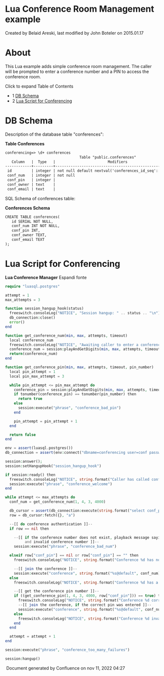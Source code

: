 
# Lua Conference Room Management example 

 Created by  Belaid Areski, last modified by  John Boteler on 2015.01.17

# About

This Lua example adds simple conference room management. The caller will be prompted to enter a conference number and a PIN to access the conference room. 

Click to expand Table of Contents

* 1 [DB Schema](#-freeswitch--lua-conference-room-management-example-)
* 2 [Lua Script for Conferencing](#lua-script-for-conferencing)

  
# DB Schema

Description of the database table "conferences":

**Table Conferences**

```xml
conferencing=> \d+ conferences
                                  Table "public.conferences"
   Column   |  Type   |                        Modifiers                         | Description
------------+---------+----------------------------------------------------------+-------------
 id         | integer | not null default nextval('conferences_id_seq'::regclass) |
 conf_num   | integer | not null                                                 |
 conf_pin   | integer |                                                          |
 conf_owner | text    |                                                          |
 conf_email | text    |                                                          |
```

  
SQL Schema of conferences table:

**Conferences Schema**

```xml
CREATE TABLE conferences(
   id SERIAL NOT NULL, 
   conf_num INT NOT NULL, 
   conf_pin INT, 
   conf_owner TEXT, 
   conf_email TEXT
);
```

# Lua Script for Conferencing

**Lua Conference Manager** Espandi fonte 

```php
require "luasql.postgres"

attempt = 1
max_attempts = 3

function session_hangup_hook(status)
  freeswitch.consoleLog("NOTICE", "Session hangup: " .. status .. "\n")
  db_connection:close()
  error()
end

function get_conference_num(min, max, attempts, timeout)
  local conference_num
  freeswitch.consoleLog("NOTICE", "Awaiting caller to enter a conference number phrase:conference_num\n")
  conference_num = session:playAndGetDigits(min, max, attempts, timeout, '#', 'phrase:conference_num', '', '\\d+')
  return(conference_num)
end

function get_conference_pin(min, max, attempts, timeout, pin_number)
  local pin_attempt = 1
  local pin_max_attempt = 3

  while pin_attempt <= pin_max_attempt do
    conference_pin = session:playAndGetDigits(min, max, attempts, timeout, '#', 'phrase:conference_pin', '', '\\d+')
    if tonumber(conference_pin) == tonumber(pin_number) then
      return true
    else
      session:execute("phrase", "conference_bad_pin")
    end

    pin_attempt = pin_attempt + 1
  end

  return false
end

env = assert(luasql.postgres())
db_connection = assert(env:connect("dbname=conferencing user=conf password=conf"))

session:answer();
session:setHangupHook("session_hangup_hook")

if session:ready() then
  freeswitch.consoleLog("NOTICE", string.format("Caller has called conferencing server, Playing welcome message phrase:conference_welcome\n"))
  session:execute("phrase", "conference_welcome")
end

while attempt <= max_attempts do
  conf_num = get_conference_num(1, 4, 3, 4000)

  db_cursor = assert(db_connection:execute(string.format("select conf_pin from conferences where conf_num = %d", tonumber(conf_num))))
  row = db_cursor:fetch({}, "a")

  --[[ do conference authentication ]]--
  if row == nil then

    --[[ if the conference number does not exist, playback message saying it is
         and invalid conference number ]]--
    session:execute("phrase", "conference_bad_num")

  elseif row["conf_pin"] == nil or row["conf_pin"] == "" then
    freeswitch.consoleLog("NOTICE", string.format("Conference %d has no PIN, Sending caller into conference\n", tonumber(conf_num)))

    --[[ join the conference ]]--
    session:execute("conference", string.format("%s@default", conf_num))
  else
    freeswitch.consoleLog("NOTICE", string.format("Conference %d has a PIN %d, Authenticating user\n", tonumber(conf_num), tonumber(row["conf_pin"])))

    --[[ get the conference pin number ]]--
    if ((get_conference_pin(1, 4, 3, 4000, row["conf_pin"])) == true) then
      freeswitch.consoleLog("NOTICE", string.format("Conference %d correct PIN entered, Sending caller into conference\n", tonumber(conf_num)))
      --[[ join the conference, if the correct pin was entered ]]--
      session:execute("conference", string.format("%s@default", conf_num))
    else
      freeswitch.consoleLog("NOTICE", string.format("Conference %d invalid PIN entered, Looping again\n", tonumber(conf_num)))
    end
  end

  attempt = attempt + 1
end

session:execute("phrase", "conference_too_many_failures")

session:hangup()
```

 Document generated by Confluence on nov 11, 2022 04:27
